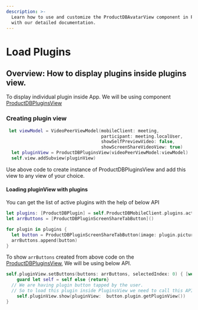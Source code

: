 ```yaml
---
description: >-
  Learn how to use and customize the ProductDBAvatarView component in ProductDB's iOS UiKit
  with our detailed documentation.
---
```

 

# Load Plugins
## Overview: How to display plugins inside plugins view.
To display individual plugin inside App. We will be using component [ProductDBPluginsView](/ios/components/ProductDB-plugin-view)

### Creating plugin view

```swift
 let viewModel = VideoPeerViewModel(mobileClient: meeting,
                                    participant: meeting.localUser,
                                    showSelfPreviewVideo: false,
                                    showScreenShareVideoView: true)
  let pluginView = ProductDBPluginsView(videoPeerViewModel:viewModel)
  self.view.addSubview(pluginView)
```
Use above code to create instance of ProductDBPluginsView and add this view to any view of your choice. 

#### Loading pluginView with plugins

You can get the list of active plugins with the help of below API 

```swift
let plugins: [ProductDBPlugin] = self.ProductDBMobileClient.plugins.active
let arrButtons = [ProductDBPluginScreenShareTabButton]()

for plugin in plugins {
  let button = ProductDBPluginScreenShareTabButton(image: plugin.picture, title: plugin.name, id: plugin.id)
  arrButtons.append(button)
}
```
To show `arrButtons` created from above code on the [ProductDBPluginsView](/ios/components/ProductDB-plugin-view), We will be using
below API. 

```swift
self.pluginView.setButtons(buttons: arrButtons, selectedIndex: 0) { [weak self] button, pluginIsClicked in
    guard let self = self else {return}
  // We are having plugin button tapped by the user. 
  // So to load this plugin inside PluginsView we need to call this API. 
    self.pluginView.show(pluginView:  button.plugin.getPluginView())
}

```


<head>
  <title>iOS ProductDBAvatarView</title>
</head>
